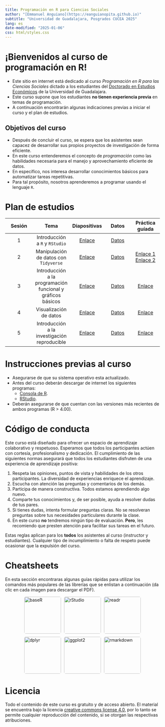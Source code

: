 ```yaml
---
title: Programación en R para Ciencias Sociales
author: "[Emmanuel Anguiano](https://eanguianopita.github.io)"
subtitle: "Universidad de Guadalajara, Posgrados CUCEA 2025"
lang: es
date-modified: "2025-01-06"
css: html/styles.css
---
```


# ¡Bienvenidos al curso de programación en R!

-   Este sitio en internet está dedicado al curso *Programación en R para las Ciencias Sociales* dictado a los estudiantes del [Doctorado en Estudios Económicos](https://deec.cucea.udg.mx/) de la Universidad de Guadalajara.
-   Este curso supone que los estudiantes **no tienen experiencia previa** en temas de programación.
-   A continuación encontrarán algunas indicaciones previas a iniciar el curso y el plan de estudios.

## Objetivos del curso

-   Después de concluir el curso, se espera que los asistentes sean capacez de desarrollar sus propios proyectos de investigación de forma eficiente.
-   En este curso entenderemos el concepto de *programación* como las habilidades necesaria para el manejo y aprovechamiento eficiente de datos.
-   En específico, nos interesa desarrollar conocimientos básicos para automatizar tareas repetitivas.
-   Para tal propósito, nosotros aprenderemos a programar usando el lenguaje `R`.

# Plan de estudios

| Sesión | Tema | Diapositivas | Datos | Práctica guíada |
|:-------------:|:-------------:|:-------------:|:-------------:|:-------------:|
| 1 | Introducción a `R` y `RStudio` | [Enlace](https://eanguianopita.github.io/docs/curso_R/Slides/01-Intro_R_noanswers.html){target="_blank"} | [Datos](https://eanguianopita.github.io/docs/curso_R/Datos/IMDB.csv) |  |
| 2 | Manipulación de datos con `Tidyverse` | [Enlace](https://eanguianopita.github.io/docs/curso_R/Slides/03-Manipulacion_datos_tidyverse_noanswers.html) | [Datos](https://eanguianopita.github.io/docs/curso_R/Datos/Tidyverse.zip) | [Enlace 1](https://eanguianopita.github.io/docs/curso_R/Slides/3_1_Ejercicios_tidyverse.html)<br> [Enlace 2](https://eanguianopita.github.io/docs/curso_R/Slides/Ejercicio_manipulación_dplyr.html)|
| 3 | Introducción a la programación funcional y gráficos básicos | [Enlace](https://eanguianopita.github.io/docs/curso_R/Slides/02-Estructura_control_noanswers.html) | [Datos](https://eanguianopita.github.io/docs/curso_R/Datos/PIBE_2020-2023.csv) | [Enlace](https://eanguianopita.github.io/docs/curso_R/Slides/Ejercicios_Graficas_R_base.html) |
| 4 | Visualización de datos | [Enlace](https://eanguianopita.github.io/docs/curso_R/Slides/03-Manipulacion_datos_tidyverse_noanswers.html) | [Datos](https://eanguianopita.github.io/docs/curso_R/Datos/Data_visualization.zip) |  [Enlace]() |
| 5 | Introducción a la investigación reproducible | [Enlace]() | [Datos]()  | [Enlace]() |

# Instrucciones previas al curso

-   Asegurarse de que su sistema operativo esta actualizado.
-   Antes del curso deberán descargar de internet los siguientes programas:
    -   [Consola de R](https://cran.r-project.org/).
    -   [RStudio](https://posit.co/download/rstudio-desktop/).
-   Deberán asegurarse de que cuentan con las versiones más recientes de ambos programas (R \> 4.00).

# Código de conducta

Este curso está diseñado para ofrecer un espacio de aprendizaje colaborativo y respetuoso. Esperamos que todos los participantes actúen con cortesía, profesionalismo y dedicación. El cumplimiento de las siguientes normas asegurará que todos los estudiantes disfruten de una experiencia de aprendizaje positiva:

1.  Respeta las opiniones, puntos de vista y habilidades de los otros participantes. La diversidad de experiencias enriquece el aprendizaje.
2.  Escucha con atención las preguntas y comentarios de los demás.
3.  Participa de manera constructiva. Todos estamos aprendiendo algo nuevo.
4.  Comparte tus conocimientos y, de ser posible, ayuda a resolver dudas de tus pares.
5.  Si tienes dudas, intenta formular preguntas claras. No se resolveran preguntas sobre tus necesidades particulares durante la clase.
6.  En este curso **no** tendremos ningún tipo de evaluación. **Pero**, les recomiendo que presten atención para facilitar sus tareas en el futuro.

Estas reglas aplican para los **todos** los asistentes al curso (instructor y estudiantes). Cualquier tipo de incumplimiento o falta de respeto puede ocasionar que la expulsión del curso.

# Cheatsheets

En esta sección encontraras algunas guías rápidas para utilizar los comandos más populares de las librerías que se enlistan a continuación (da clic en cada imagen para descargar el PDF).

```{=html}
<style>
  .image-row {
    display: flex; /* Coloca las imágenes en fila */
    gap: 10px; /* Espacio entre las imágenes */
    justify-content: center; /* Centra las imágenes horizontalmente */
    flex-wrap: wrap; /* Permite que las imágenes se ajusten en múltiples líneas si el espacio es limitado */
  }
  .image-row img {
    width: 120px; /* Ajusta el tamaño de las imágenes */
    height: auto; /* Mantén la proporción original */
    border-radius: 5px; /* Opcional: bordes redondeados */
  }
</style>

<div class="image-row">
    <a href="https://eanguianopita.github.io/docs/curso_R/cheatsheets/baser.pdf">
    <img src="https://eanguianopita.github.io/docs/curso_R/img/rbase_badge.png" alt="baseR">
  </a>
  
   <a href="https://eanguianopita.github.io/docs/curso_R/cheatsheets/rstudio.pdf">
    <img src="https://eanguianopita.github.io/docs/curso_R/img/rstudio_badge.png" alt="rStudio">
  </a>  
  
  <a href="https://eanguianopita.github.io/docs/curso_R/cheatsheets/readr.pdf">
    <img src="https://eanguianopita.github.io/docs/curso_R/img/readr_badge.png" alt="readr">
  </a>  
  
  <a href="https://eanguianopita.github.io/docs/curso_R/cheatsheets/dplyr.pdf">
    <img src="https://eanguianopita.github.io/docs/curso_R/img/dplyr_badge.png" alt="dplyr">
  </a>
  <a href="https://eanguianopita.github.io/docs/curso_R/cheatsheets/ggplot2.pdf">
    <img src="https://eanguianopita.github.io/docs/curso_R/img/ggplot2_badge.png" alt="ggplot2">
  </a>
  
    <a href="https://eanguianopita.github.io/docs/curso_R/cheatsheets/rmarkdown.pdf">
    <img src="https://eanguianopita.github.io/docs/curso_R/img/rmarkdown_badge.png" alt="rmarkdown">
  </a>
  
</div>
```

# Licencia

Todo el contenido de este curso es gratuito y de acceso abierto. El material se encuentra bajo la licencia [creative commons license 4.0](https://creativecommons.org/licenses/by/4.0/), por lo tanto se permite cualquier reproducción del contenido, si se otorgan las respectivas atribuciones.
